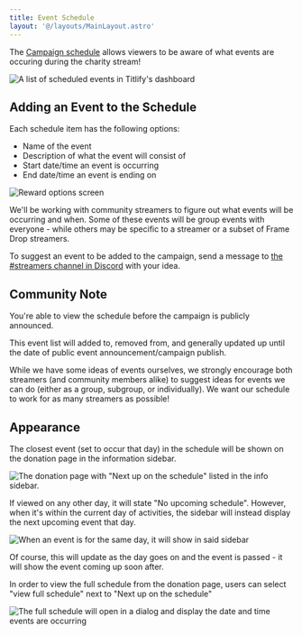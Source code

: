 ```yaml
---
title: Event Schedule
layout: '@/layouts/MainLayout.astro'
---
```



The [Campaign schedule](https://info.tiltify.com/a/solutions/articles/43000008835?portalId=43000014313) allows viewers to
be aware of what events are occuring during the charity stream!

<img src={tiltify_schedule_list} alt="A list of scheduled events in Titlify's dashboard"/>

## Adding an Event to the Schedule

Each schedule item has the following options:

- Name of the event
- Description of what the event will consist of
- Start date/time an event is occurring
- End date/time an event is ending on

<img src={tiltify_schedule_items_options} alt="Reward options screen"/>

We'll be working with community streamers to figure out what events will be occurring and when. Some of these events will
be group events with everyone - while others may be specific to a streamer or a subset of Frame Drop streamers.

To suggest an event to be added to the campaign, send a message to [the #streamers channel in Discord](https://discord.theframedrops.com) with your idea.

## Community Note

You're able to view the schedule before the campaign is publicly announced.

This event list will added to, removed from, and generally updated up until the date of public event announcement/campaign publish.

While we have some ideas of events ourselves, we strongly encourage both streamers (and community members alike) to suggest
ideas for events we can do (either as a group, subgroup, or individually). We want our schedule to work for as many streamers as possible!

## Appearance

The closest event (set to occur that day) in the schedule will be shown on the donation page in the information sidebar.

<img src={upcoming_schedule} alt='The donation page with "Next up on the schedule" listed in the info sidebar.'/>

If viewed on any other day, it will state "No upcoming schedule". However, when it's within the current day of activities,
the sidebar will instead display the next upcoming event that day.

<img src={next_up_schedule} alt="When an event is for the same day, it will show in said sidebar"/>

Of course, this will update as the day goes on and the event is passed - it will show the event coming up soon after.

In order to view the full schedule from the donation page, users can select "view full schedule" next to "Next up on the schedule"

<img src={full_schedule} alt="The full schedule will open in a dialog and display the date and time events are occurring"/>
